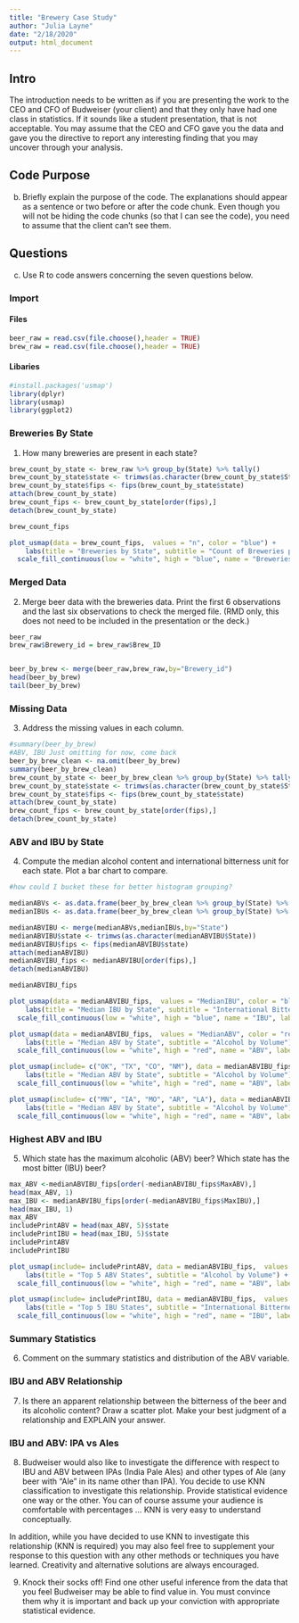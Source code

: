 ```yaml
---
title: "Brewery Case Study"
author: "Julia Layne"
date: "2/18/2020"
output: html_document
---
```


## Intro
The introduction needs to be written as if you are presenting the work to the CEO and CFO of Budweiser (your client) and that they only have had one class in statistics.  If it sounds like a student presentation, that is not acceptable.  You may assume that the CEO and CFO gave you the data and gave you the directive to report any interesting finding that you may uncover through your analysis.

## Code Purpose
b.	Briefly explain the purpose of the code. The explanations should appear as a sentence or two before or after the code chunk. Even though you will not be hiding the code chunks (so that I can see the code), you need to assume that the client can’t see them.

## Questions
c.	Use R to code answers concerning the seven questions below.

### Import
#### Files
```r
beer_raw = read.csv(file.choose(),header = TRUE)
brew_raw = read.csv(file.choose(),header = TRUE)
```
#### Libaries
```r
#install.packages('usmap')
library(dplyr)
library(usmap)
library(ggplot2)
```
### Breweries By State
1.   How many breweries are present in each state?
```r
brew_count_by_state <- brew_raw %>% group_by(State) %>% tally()
brew_count_by_state$state <- trimws(as.character(brew_count_by_state$State))
brew_count_by_state$fips <- fips(brew_count_by_state$state)
attach(brew_count_by_state)
brew_count_fips <- brew_count_by_state[order(fips),] 
detach(brew_count_by_state)

brew_count_fips

plot_usmap(data = brew_count_fips,  values = "n", color = "blue") + 
    labs(title = "Breweries by State", subtitle = "Count of Breweries per state") + 
  scale_fill_continuous(low = "white", high = "blue", name = "Breweries by State", label = scales::comma) + theme(legend.position = "right")
```

### Merged Data
2.   Merge beer data with the breweries data. Print the first 6 observations and the last six observations to check the merged file.  (RMD only, this does not need to be included in the presentation or the deck.)
```r

beer_raw
brew_raw$Brewery_id = brew_raw$Brew_ID


beer_by_brew <- merge(beer_raw,brew_raw,by="Brewery_id")
head(beer_by_brew) 
tail(beer_by_brew)

```

### Missing Data
3.   Address the missing values in each column.
```r
#summary(beer_by_brew)
#ABV, IBU Just omitting for now, come back
beer_by_brew_clean <- na.omit(beer_by_brew)
summary(beer_by_brew_clean)
brew_count_by_state <- beer_by_brew_clean %>% group_by(State) %>% tally()
brew_count_by_state$state <- trimws(as.character(brew_count_by_state$State))
brew_count_by_state$fips <- fips(brew_count_by_state$state)
attach(brew_count_by_state)
brew_count_fips <- brew_count_by_state[order(fips),] 
detach(brew_count_by_state)
```

### ABV and IBU by State
4.   Compute the median alcohol content and international bitterness unit for each state. Plot a bar chart to compare.
```r

#how could I bucket these for better histogram grouping?

medianABVs <- as.data.frame(beer_by_brew_clean %>% group_by(State) %>% summarise( MedianABV=median(ABV* 100), MeanABV=mean(ABV* 100), MaxABV=max(ABV* 100), MinABV=min(ABV* 100), StdABV=sd(ABV* 100)))
medianIBUs <- as.data.frame(beer_by_brew_clean %>% group_by(State) %>% summarise( MedianIBU=median(IBU), MeanIBU=mean(IBU), MaxIBU=max(IBU), MinIBU=min(IBU), StdIBU=sd(IBU))) 

medianABVIBU <- merge(medianABVs,medianIBUs,by="State")
medianABVIBU$state <- trimws(as.character(medianABVIBU$State))
medianABVIBU$fips <- fips(medianABVIBU$state)
attach(medianABVIBU)
medianABVIBU_fips <- medianABVIBU[order(fips),] 
detach(medianABVIBU)

medianABVIBU_fips

plot_usmap(data = medianABVIBU_fips,  values = "MedianIBU", color = "blue") + 
    labs(title = "Median IBU by State", subtitle = "International Bitterness Units") + 
  scale_fill_continuous(low = "white", high = "blue", name = "IBU", label = scales::comma) + theme(legend.position = "right")

plot_usmap(data = medianABVIBU_fips,  values = "MedianABV", color = "red") + 
    labs(title = "Median ABV by State", subtitle = "Alcohol by Volume") + 
  scale_fill_continuous(low = "white", high = "red", name = "ABV", label = scales::comma) + theme(legend.position = "right")

plot_usmap(include= c("OK", "TX", "CO", "NM"), data = medianABVIBU_fips,  values = "MedianABV", color = "red") + 
    labs(title = "Median ABV by State", subtitle = "Alcohol by Volume") + 
  scale_fill_continuous(low = "white", high = "red", name = "ABV", label = scales::comma) + theme(legend.position = "right")

plot_usmap(include= c("MN", "IA", "MO", "AR", "LA"), data = medianABVIBU_fips,  values = "MedianABV", color = "red") + 
    labs(title = "Median ABV by State", subtitle = "Alcohol by Volume") + 
  scale_fill_continuous(low = "white", high = "red", name = "ABV", label = scales::comma) + theme(legend.position = "right")
```


### Highest ABV and IBU
5.   Which state has the maximum alcoholic (ABV) beer? Which state has the most bitter (IBU) beer?
```r
max_ABV <-medianABVIBU_fips[order(-medianABVIBU_fips$MaxABV),] 
head(max_ABV, 1)
max_IBU <- medianABVIBU_fips[order(-medianABVIBU_fips$MaxIBU),] 
head(max_IBU, 1)
max_ABV
includePrintABV = head(max_ABV, 5)$state
includePrintIBU = head(max_IBU, 5)$state
includePrintABV
includePrintIBU

plot_usmap(include= includePrintABV, data = medianABVIBU_fips,  values = "MaxABV", color = "red") + 
    labs(title = "Top 5 ABV States", subtitle = "Alcohol by Volume") + 
  scale_fill_continuous(low = "white", high = "red", name = "ABV", label = scales::comma) + theme(legend.position = "right")

plot_usmap(include= includePrintIBU, data = medianABVIBU_fips,  values = "MaxIBU", color = "red") + 
    labs(title = "Top 5 IBU States", subtitle = "International Bitterness Units") + 
  scale_fill_continuous(low = "white", high = "red", name = "IBU", label = scales::comma) + theme(legend.position = "right")
```

### Summary Statistics
6.   Comment on the summary statistics and distribution of the ABV variable.

### IBU and ABV Relationship
7.   Is there an apparent relationship between the bitterness of the beer and its alcoholic content? Draw a scatter plot.  Make your best judgment of a relationship and EXPLAIN your answer.

### IBU and ABV: IPA vs Ales
8.  Budweiser would also like to investigate the difference with respect to IBU and ABV between IPAs (India Pale Ales) and other types of Ale (any beer with “Ale” in its name other than IPA).  You decide to use KNN classification to investigate this relationship.  Provide statistical evidence one way or the other. You can of course assume your audience is comfortable with percentages … KNN is very easy to understand conceptually.

In addition, while you have decided to use KNN to investigate this relationship (KNN is required) you may also feel free to supplement your response to this question with any other methods or techniques you have learned.  Creativity and alternative solutions are always encouraged.  

9. Knock their socks off!  Find one other useful inference from the data that you feel Budweiser may be able to find value in.  You must convince them why it is important and back up your conviction with appropriate statistical evidence. 








